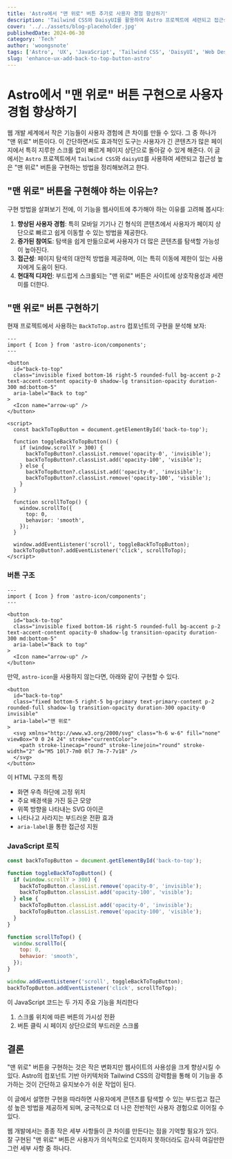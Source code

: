 ```yaml
---
title: 'Astro에서 "맨 위로" 버튼 추가로 사용자 경험 향상하기'
description: 'Tailwind CSS와 DaisyUI를 활용하여 Astro 프로젝트에 세련되고 접근성 높은 "맨 위로" 버튼을 구현하는 방법 학습하기'
cover: '../../assets/blog-placeholder.jpg'
publishedDate: 2024-06-30
category: 'Tech'
author: 'woongsnote'
tags: ['Astro', 'UX', 'JavaScript', 'Tailwind CSS', 'DaisyUI', 'Web Design']
slug: 'enhance-ux-add-back-to-top-button-astro'
---
```


# Astro에서 "맨 위로" 버튼 구현으로 사용자 경험 향상하기

웹 개발 세계에서 작은 기능들이 사용자 경험에 큰 차이를 만들 수 있다. 그 중 하나가 "맨 위로" 버튼이다.
이 간단하면서도 효과적인 도구는 사용자가 긴 콘텐츠가 많은 페이지에서 특히 지루한 스크롤 없이 빠르게 페이지 상단으로 돌아갈 수 있게 해준다.
이 글에서는 `Astro` 프로젝트에서 `Tailwind CSS`와 `daisyUI`를 사용하여 세련되고 접근성 높은 "맨 위로" 버튼을 구현하는 방법을 정리해보려고 한다.

## "맨 위로" 버튼을 구현해야 하는 이유는?

구현 방법을 살펴보기 전에, 이 기능을 웹사이트에 추가해야 하는 이유를 고려해 봅시다:

1. **향상된 사용자 경험**: 특히 모바일 기기나 긴 형식의 콘텐츠에서 사용자가 페이지 상단으로 빠르고 쉽게 이동할 수 있는 방법을 제공한다.
2. **증가된 참여도**: 탐색을 쉽게 만듦으로써 사용자가 더 많은 콘텐츠를 탐색할 가능성이 높아진다.
3. **접근성**: 페이지 탐색의 대안적 방법을 제공하며, 이는 특히 이동에 제한이 있는 사용자에게 도움이 된다.
4. **현대적 디자인**: 부드럽게 스크롤되는 "맨 위로" 버튼은 사이트에 상호작용성과 세련미를 더한다.

## "맨 위로" 버튼 구현하기

현재 프로젝트에서 사용하는 `BackToTop.astro` 컴포넌트의 구현을 분석해 보자:

```astro title="BackToTop.astro"
---
import { Icon } from 'astro-icon/components';
---

<button
  id="back-to-top"
  class="invisible fixed bottom-16 right-5 rounded-full bg-accent p-2 text-accent-content opacity-0 shadow-lg transition-opacity duration-300 md:bottom-5"
  aria-label="Back to top"
>
  <Icon name="arrow-up" />
</button>

<script>
  const backToTopButton = document.getElementById('back-to-top');

  function toggleBackToTopButton() {
    if (window.scrollY > 300) {
      backToTopButton?.classList.remove('opacity-0', 'invisible');
      backToTopButton?.classList.add('opacity-100', 'visible');
    } else {
      backToTopButton?.classList.add('opacity-0', 'invisible');
      backToTopButton?.classList.remove('opacity-100', 'visible');
    }
  }

  function scrollToTop() {
    window.scrollTo({
      top: 0,
      behavior: 'smooth',
    });
  }

  window.addEventListener('scroll', toggleBackToTopButton);
  backToTopButton?.addEventListener('click', scrollToTop);
</script>
```

### 버튼 구조

```astro title="버튼 구조"
---
import { Icon } from 'astro-icon/components';
---

<button
  id="back-to-top"
  class="invisible fixed bottom-16 right-5 rounded-full bg-accent p-2 text-accent-content opacity-0 shadow-lg transition-opacity duration-300 md:bottom-5"
  aria-label="Back to top"
>
  <Icon name="arrow-up" />
</button>
```

만약, `astro-icon`을 사용하지 않는다면, 아래와 같이 구현할 수 있다.

```
<button
  id="back-to-top"
  class="fixed bottom-5 right-5 bg-primary text-primary-content p-2 rounded-full shadow-lg transition-opacity duration-300 opacity-0 invisible"
  aria-label="맨 위로"
>
  <svg xmlns="http://www.w3.org/2000/svg" class="h-6 w-6" fill="none" viewBox="0 0 24 24" stroke="currentColor">
    <path stroke-linecap="round" stroke-linejoin="round" stroke-width="2" d="M5 10l7-7m0 0l7 7m-7-7v18" />
  </svg>
</button>
```

이 HTML 구조의 특징

- 화면 우측 하단에 고정 위치
- 주요 배경색을 가진 둥근 모양
- 위쪽 방향을 나타내는 SVG 아이콘
- 나타나고 사라지는 부드러운 전환 효과
- `aria-label`을 통한 접근성 지원

### JavaScript 로직

```javascript
const backToTopButton = document.getElementById('back-to-top');

function toggleBackToTopButton() {
  if (window.scrollY > 300) {
    backToTopButton.classList.remove('opacity-0', 'invisible');
    backToTopButton.classList.add('opacity-100', 'visible');
  } else {
    backToTopButton.classList.add('opacity-0', 'invisible');
    backToTopButton.classList.remove('opacity-100', 'visible');
  }
}

function scrollToTop() {
  window.scrollTo({
    top: 0,
    behavior: 'smooth',
  });
}

window.addEventListener('scroll', toggleBackToTopButton);
backToTopButton.addEventListener('click', scrollToTop);
```

이 JavaScript 코드는 두 가지 주요 기능을 처리한다

1. 스크롤 위치에 따른 버튼의 가시성 전환
2. 버튼 클릭 시 페이지 상단으로의 부드러운 스크롤

## 결론

"맨 위로" 버튼을 구현하는 것은 작은 변화지만 웹사이트의 사용성을 크게 향상시킬 수 있다. Astro의 컴포넌트 기반 아키텍처와 Tailwind CSS의 강력함을 통해 이 기능을 추가하는 것이 간단하고 유지보수가 쉬운 작업이 된다.

이 글에서 설명한 구현을 따라하면 사용자에게 콘텐츠를 탐색할 수 있는 부드럽고 접근성 높은 방법을 제공하게 되며, 궁극적으로 더 나은 전반적인 사용자 경험으로 이어질 수 있다.

웹 개발에서는 종종 작은 세부 사항들이 큰 차이를 만든다는 점을 기억할 필요가 있다. 잘 구현된 "맨 위로" 버튼은 사용자가 의식적으로 인지하지 못하더라도 감사히 여길만한 그런 세부 사항 중 하나다.
